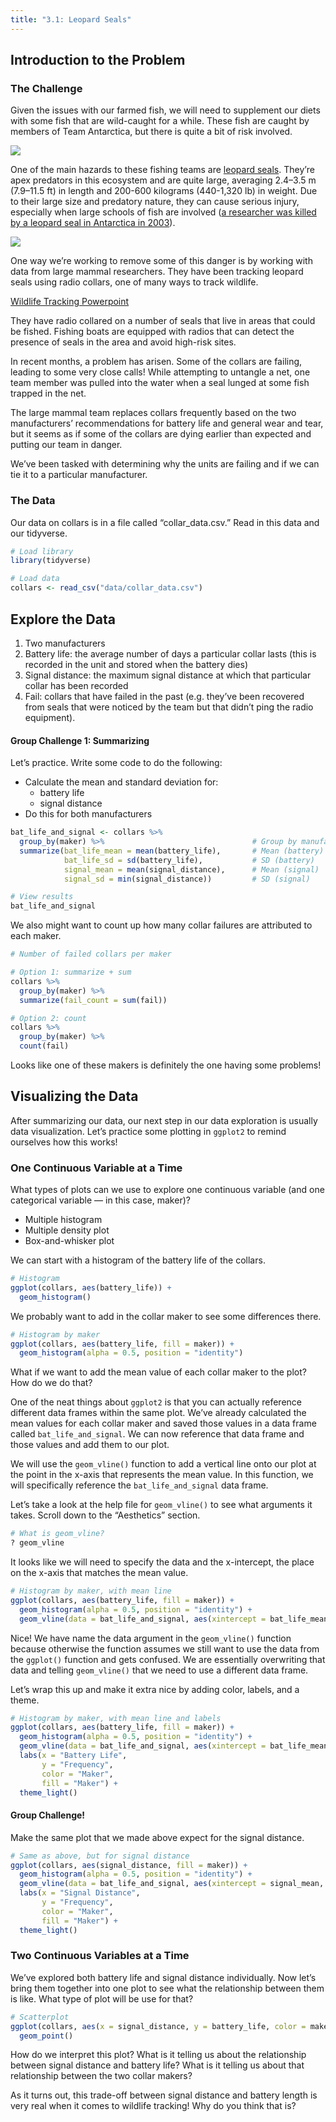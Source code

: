 ```yaml
---
title: "3.1: Leopard Seals"
---
```


## Introduction to the Problem

### The Challenge

Given the issues with our farmed fish, we will need to supplement our diets with some fish that are wild-caught for a while. These fish are caught by members of Team Antarctica, but there is quite a bit of risk involved.

![](assets/seal2.jpeg)

One of the main hazards to these fishing teams are [leopard seals](https://en.wikipedia.org/wiki/Leopard_seal). They're apex predators in this ecosystem and are quite large, averaging 2.4--3.5 m (7.9--11.5 ft) in length and 200-600 kilograms (440-1,320 lb) in weight. Due to their large size and predatory nature, they can cause serious injury, especially when large schools of fish are involved ([a researcher was killed by a leopard seal in Antarctica in 2003](https://www.theguardian.com/uk/2003/jul/24/science.highereducation)).

![](assets/seal3.jpeg)

One way we're working to remove some of this danger is by working with data from large mammal researchers. They have been tracking leopard seals using radio collars, one of many ways to track wildlife.

[Wildlife Tracking Powerpoint](https://docs.google.com/presentation/d/1n-rPHVoB9tydIj_yEQ1TxGTHXn6VWaliRbOszRnbCoc/edit#slide=id.g16730a957e3_0_20)

They have radio collared on a number of seals that live in areas that could be fished. Fishing boats are equipped with radios that can detect the presence of seals in the area and avoid high-risk sites.

In recent months, a problem has arisen. Some of the collars are failing, leading to some very close calls! While attempting to untangle a net, one team member was pulled into the water when a seal lunged at some fish trapped in the net.

The large mammal team replaces collars frequently based on the two manufacturers' recommendations for battery life and general wear and tear, but it seems as if some of the collars are dying earlier than expected and putting our team in danger.

We've been tasked with determining why the units are failing and if we can tie it to a particular manufacturer.

### The Data

Our data on collars is in a file called "collar_data.csv." Read in this data and our tidyverse.

```r
# Load library
library(tidyverse)

# Load data
collars <- read_csv("data/collar_data.csv")
```

## Explore the Data

1.  Two manufacturers
2.  Battery life: the average number of days a particular collar lasts (this is recorded in the unit and stored when the battery dies)
3.  Signal distance: the maximum signal distance at which that particular collar has been recorded
4.  Fail: collars that have failed in the past (e.g. they've been recovered from seals that were noticed by the team but that didn't ping the radio equipment).

#### Group Challenge 1: Summarizing

Let's practice. Write some code to do the following:

-   Calculate the mean and standard deviation for:
    -   battery life
    -   signal distance
-   Do this for both manufacturers

```r
bat_life_and_signal <- collars %>%
  group_by(maker) %>%                                 # Group by manufacturer
  summarize(bat_life_mean = mean(battery_life),       # Mean (battery)
            bat_life_sd = sd(battery_life),           # SD (battery)
            signal_mean = mean(signal_distance),      # Mean (signal)
            signal_sd = min(signal_distance))         # SD (signal)

# View results
bat_life_and_signal
```

We also might want to count up how many collar failures are attributed to each maker.

```r
# Number of failed collars per maker

# Option 1: summarize + sum
collars %>% 
  group_by(maker) %>% 
  summarize(fail_count = sum(fail))

# Option 2: count
collars %>% 
  group_by(maker) %>% 
  count(fail)
```

Looks like one of these makers is definitely the one having some problems!

## Visualizing the Data

After summarizing our data, our next step in our data exploration is usually data visualization. Let's practice some plotting in `ggplot2` to remind ourselves how this works!

### One Continuous Variable at a Time

What types of plots can we use to explore one continuous variable (and one categorical variable --- in this case, maker)?

-   Multiple histogram
-   Multiple density plot
-   Box-and-whisker plot

We can start with a histogram of the battery life of the collars.

```r
# Histogram
ggplot(collars, aes(battery_life)) +
  geom_histogram()
```

We probably want to add in the collar maker to see some differences there.

```r
# Histogram by maker
ggplot(collars, aes(battery_life, fill = maker)) +
  geom_histogram(alpha = 0.5, position = "identity")
```

What if we want to add the mean value of each collar maker to the plot? How do we do that?

One of the neat things about `ggplot2` is that you can actually reference different data frames within the same plot. We've already calculated the mean values for each collar maker and saved those values in a data frame called `bat_life_and_signal`. We can now reference that data frame and those values and add them to our plot.

We will use the `geom_vline()` function to add a vertical line onto our plot at the point in the x-axis that represents the mean value. In this function, we will specifically reference the `bat_life_and_signal` data frame.

Let's take a look at the help file for `geom_vline()` to see what arguments it takes. Scroll down to the "Aesthetics" section.

```r
# What is geom_vline?
? geom_vline
```

It looks like we will need to specify the data and the x-intercept, the place on the x-axis that matches the mean value.

```r
# Histogram by maker, with mean line
ggplot(collars, aes(battery_life, fill = maker)) +
  geom_histogram(alpha = 0.5, position = "identity") +
  geom_vline(data = bat_life_and_signal, aes(xintercept = bat_life_mean))
```

Nice! We have name the data argument in the `geom_vline()` function because otherwise the function assumes we still want to use the data from the `ggplot()` function and gets confused. We are essentially overwriting that data and telling `geom_vline()` that we need to use a different data frame.

Let's wrap this up and make it extra nice by adding color, labels, and a theme.

```r
# Histogram by maker, with mean line and labels
ggplot(collars, aes(battery_life, fill = maker)) +
  geom_histogram(alpha = 0.5, position = "identity") +
  geom_vline(data = bat_life_and_signal, aes(xintercept = bat_life_mean, color = maker)) + 
  labs(x = "Battery Life",
       y = "Frequency",
       color = "Maker",
       fill = "Maker") +
  theme_light()
```

#### Group Challenge!

Make the same plot that we made above expect for the signal distance.

```r
# Same as above, but for signal distance
ggplot(collars, aes(signal_distance, fill = maker)) +
  geom_histogram(alpha = 0.5, position = "identity") +
  geom_vline(data = bat_life_and_signal, aes(xintercept = signal_mean, color = maker)) + 
  labs(x = "Signal Distance",
       y = "Frequency",
       color = "Maker",
       fill = "Maker") +
  theme_light()
```

### Two Continuous Variables at a Time

We've explored both battery life and signal distance individually. Now let's bring them together into one plot to see what the relationship between them is like. What type of plot will be use for that?

```r
# Scatterplot
ggplot(collars, aes(x = signal_distance, y = battery_life, color = maker)) +
  geom_point()
```

How do we interpret this plot? What is it telling us about the relationship between signal distance and battery life? What is it telling us about that relationship between the two collar makers?

As it turns out, this trade-off between signal distance and battery length is very real when it comes to wildlife tracking! Why do you think that is?
